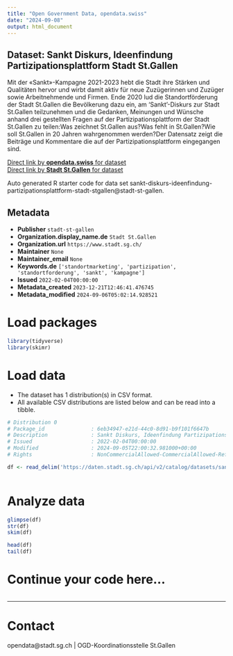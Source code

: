 ```yaml
---
title: "Open Government Data, opendata.swiss"
date: "2024-09-08"
output: html_document
---
```


## Dataset: Sankt Diskurs, Ideenfindung Partizipationsplattform Stadt St.Gallen

Mit der «Sankt»-Kampagne 2021-2023 hebt die Stadt ihre Stärken und Qualitäten hervor und wirbt damit aktiv für neue Zuzügerinnen und Zuzüger sowie Arbeitnehmende und Firmen. Ende 2020 lud die Standortförderung der Stadt St.Gallen die Bevölkerung dazu ein, am 'Sankt'-Diskurs zur Stadt St.Gallen teilzunehmen und die Gedanken, Meinungen und Wünsche anhand drei gestellten Fragen auf der Partizipationsplattform der Stadt St.Gallen zu teilen:Was zeichnet St.Gallen aus?Was fehlt in St.Gallen?Wie soll St.Gallen in 20 Jahren wahrgenommen werden?Der Datensatz zeigt die Beiträge und Kommentare die auf der Partizipationsplattform eingegangen sind.

[Direct link by **opendata.swiss** for dataset](https://opendata.swiss/de/dataset/sankt-diskurs-ideenfindung-partizipationsplattform-stadt-st-gallen)<br>
[Direct link by **Stadt St.Gallen** for dataset](https://daten.stadt.sg.ch/explore/dataset/sankt-diskurs-ideenfindung-partizipationsplattform-stadt-stgallen/)

Auto generated R starter code for data set sankt-diskurs-ideenfindung-partizipationsplattform-stadt-stgallen@stadt-st-gallen.

## Metadata

- **Publisher** `stadt-st-gallen`
- **Organization.display_name.de** `Stadt St.Gallen`
- **Organization.url** `https://www.stadt.sg.ch/`
- **Maintainer** `None`
- **Maintainer_email** `None`
- **Keywords.de** `['standortmarketing', 'partizipation', 'standortforderung', 'sankt', 'kampagne']`
- **Issued** `2022-02-04T00:00:00`
- **Metadata_created** `2023-12-21T12:46:41.476745`
- **Metadata_modified** `2024-09-06T05:02:14.928521`


# Load packages

```r

library(tidyverse)
library(skimr)

```

# Load data

-   The dataset has 1 distribution(s) in CSV format.
-   All available CSV distributions are listed below and can be read into a tibble.

```r

# Distribution 0
# Package_id               : 6eb34947-e21d-44c0-8d91-b9f101f6647b
# Description              : Sankt Diskurs, Ideenfindung Partizipationsplattform Stadt St.Gallen (csv)
# Issued                   : 2022-02-04T00:00:00
# Modified                 : 2024-09-05T22:00:32.981000+00:00
# Rights                   : NonCommercialAllowed-CommercialAllowed-ReferenceRequired

df <- read_delim('https://daten.stadt.sg.ch/api/v2/catalog/datasets/sankt-diskurs-ideenfindung-partizipationsplattform-stadt-stgallen/exports/csv?use_labels=true')



```

# Analyze data

```r

glimpse(df)
str(df)
skim(df)

head(df)
tail(df)

```

# Continue your code here...

```r

```

------------------------------------------------------------------------

# Contact

opendata@stadt.sg.ch | OGD-Koordinationsstelle St.Gallen
